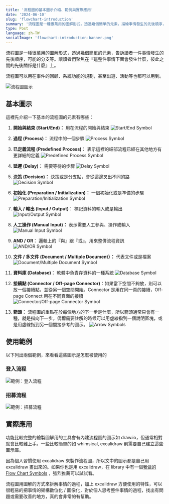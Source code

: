 ```yaml
---
title: '流程圖的基本圖示介紹、範例與實際應用'
date: '2024-06-10'
slug: 'flowchart-introduction'
summary: '流程圖是一種很萬用的圖解形式，透過幾個簡單的元素，描繪事情發生的先後順序，可能的分支等。讓讀者們聚焦在『這整件事情接下來會發生什麼，彼此之間的先後關係是什麼』上。'
type: Post
language: zh-TW
socialImage: 'flowchart-introduction-banner.png'
---
```



流程圖是一種很萬用的圖解形式，透過幾個簡單的元素，告訴讀者一件事情發生的先後順序，可能的分支等。讓讀者們聚焦在『這整件事情下面會發生什麼，彼此之間的先後關係是什麼』上。

流程圖可以用在事件的回顧、系統功能的規劃，甚至出遊、活動等也都可以用到。

![流程圖圖示](/images/posts/flowchart-introduction-banner.png)


## 基本圖示

這裡先介紹一下基本的流程圖的元素有哪些：

1. **開始與結束 (Start/End)：** 用在流程的開始與結束
  ![Start/End Symbol](/images/posts/flowchart-introduction-1.png)


2. **過程 (Process)：** 流程中的一個步驟
  ![Process Symbol](/images/posts/flowchart-introduction-2.png)
3. **已定義流程 (Predefined Process)：** 表示這裡的細部流程已經在其他地方有更詳細的定義
  ![Predefined Process Symbol](/images/posts/flowchart-introduction-3.png)
4. **延遲 (Delay)：** 需要等待的步驟
  ![Delay Symbol](/images/posts/flowchart-introduction-4.png)
5. **決策 (Decision)：** 決策或是分支點，會從這邊叉出不同的路
  ![Decision Symbol](/images/posts/flowchart-introduction-5.png)
6. **初始化 (Preparation / Initialization)：** 一個初始化或是準備的步驟
  ![Preparation/Initialization Symbol](/images/posts/flowchart-introduction-6.png)
7. **輸入 / 輸出 (Input / Output)**： 標記資料的輸入或是輸出
  ![Input/Output Symbol](/images/posts/flowchart-introduction-7.png)
8. **人工操作 (Manual Input)：** 表示需要人工參與、操作或輸入
  ![Manual Input Symbol](/images/posts/flowchart-introduction-8.png)
9. **AND / OR**： 邏輯上的『與』跟『或』，用來整併流程資訊
  ![AND/OR Symbol](/images/posts/flowchart-introduction-9.png)
10. **文件 / 多文件 (Document / Multiple Document）：** 代表文件或是檔案
  ![Document/Multiple Document Symbol](/images/posts/flowchart-introduction-10.png)
11. **資料庫 (Database)**： 軟體中負責存資料的一種系統
  ![Database Symbol](/images/posts/flowchart-introduction-11.png)
12. **接續點 (Connector / Off-page Connector)**：如果當下空間不夠放，則可以放一個接續點，並從另一個空間開始。Connector 是用在同一頁的接續，Off-page Connect 用在不同頁面的接續
  ![Connector/Off-page Connector Symbol](/images/posts/flowchart-introduction-12.png)
13. **箭頭：** 流程圖的重點在於每個地方的下一步是什麼，所以箭頭通常只會有一種，就是指向下一步。偶爾需要註解的時候可以用虛線指到一個說明區塊，或是用虛線指到另一個間接參考的圖示。
  ![Arrow Symbols](/images/posts/flowchart-introduction-13.png)

## 使用範例

以下列出兩個範例，來看看這些圖示是怎麼被使用的

### 登入流程


![範例：登入流程](/images/posts/flowchart-introduction-14.png)

### 招募流程

![範例：招募流程](/images/posts/flowchart-introduction-15.png)

## 實際應用

功能比較完整的繪製圖解用的工具會有內建流程圖的圖示如 draw.io，但通常相對就會比較難上手。一些比較簡單的如 whimsical, excalidraw 則需要自己建立這些圖示庫。

因為個人習慣使用 excalidraw 來製作流程圖，所以文中的圖示都是自己用 excalidraw 畫出來的。如果你也是用 excalidraw，在 library 中有一個[我做的 Flow Chart Symbols](https://libraries.excalidraw.com/?theme=light&sort=default#finfin-flow-chart-symbols) ，強烈推薦可以試試看。

流程圖用圖解的方式來拆解事情的過程，加上 excalidraw 方便使用的特性，可以很輕易的把事情的架構數位化 / 圖像化，對於個人思考整件事情的過程，找出有問題或需要改善的地方，真的會非常的有幫助。
